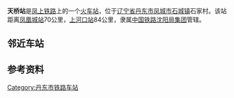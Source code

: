 {{Infobox China railway station
| 车站名称 = 天桥站
| 图片 = [[File:凤上铁路天桥乘降所（2016年）.jpg|居中]]
| 图片介绍 = 
| 车站拼音 = Tianqiao
| 英文名称 = Tianqiao Railway Station
| 车站代码 = 55247<ref>{{cite book|title=中华人民共和国铁路车站代码（GB/T 10302-2010）|publisher=中国标准出版社|year=2010|isbn=155066140495|ignore-isbn-error=true|pages=35}}</ref>
| 电报码 = VQT
| 拼音码 = TQI
| 车站位置 = 
| 坐标 = 40°48'44.0"N 124°30'06.2"E
| 线路 = [[凤上铁路|凤上铁路]]
| 归属 = [[中国铁路沈阳局集团|中国铁路沈阳局集团]]
| 车站等级 = 
| 月台数目 = 1
| 網站 = 
| 使用状态 = 已撤销
| name = 天桥站
| address = [[辽宁省|辽宁省]][[丹东市|丹东市]]凤城市石城镇石家村
}}

'''天桥站'''是[[凤上铁路|凤上铁路]]上的一个[[鐵路車站|火车站]]，位于[[辽宁省|辽宁省]][[丹东市|丹东市]][[凤城市|凤城市]][[石城镇_(凤城市)|石城镇]]石家村。该站距离[[凤凰城站_(辽宁省)|凤凰城站]]70公里，[[上河口站|上河口站]]84公里，隶属[[中国铁路沈阳局集团|中国铁路沈阳局集团]]管辖。

== 邻近车站 ==
{{start rail box|[[中国铁路|中国铁路]]}}
{{s-inop|[[庙阳站|庙阳站]]|{{站|凤凰城||辽宁省}}方向}}
{{s-line|[[凤上铁路|凤上铁路]]}}
{{s-inop|[[灌水站|灌水站]]|{{站|上河口}}方向}}
{{end box}}

== 参考资料==
{{reflist}}

{{凤上铁路}}

[[Category:丹东市铁路车站|Category:丹东市铁路车站]]
{{China-rail-stub}}